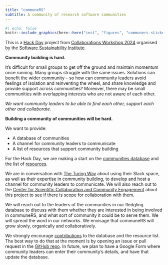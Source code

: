 ```yaml
---
title: "communeRS"
subtitle: A community of research software communities 
---
```


::: aside
```r
#| echo: false
knitr::include_graphics(here::here("inst", "figures", "communers-sticker.png"))
```
:::


This is a [Hack Day](https://www.software.ac.uk/cw24-hack-day) project from [Collaborations Workshop 2024](https://www.software.ac.uk/workshop/collaborations-workshop-2024-cw24) organised by the [Software Sustainability Institute](https://www.software.ac.uk).

**Community building is hard.**

It’s difficult for small groups to get off the ground and maintain momentum once running. 
Many groups struggle with the same issues. 
Solutions can benefit the wider community -- so how can community leaders avoid feelings of isolation and reinventing the wheel, and share knowledge and provide support across communities? Moreover, there may be small communities with overlapping interests who are not aware of each other. 

*We want community leaders to be able to find each other, support each other and collaborate.*

**Building a community of communities will be hard.**

We want to provide:

- A database of communities 
- A channel for community leaders to communicate
- A list of resources that support community building

For the Hack Day, we are making a start on the [communities database](communities.qmd) and the list of [resources](resources.qmd).

We are in conversation with [The Turing Way](https://book.the-turing-way.org) about using their Slack space, as well as their expertise in community building, to develop and host a channel for community leaders to communicate. We will also reach out to the [Center for Scientific Collaboration and Community Engagement](https://www.cscce.org) about this project to see if there is scope for collaboration with them.

We will reach out to the leaders of the communities in our fledgling database to discuss with them whether they are interested in being involved in communeRS, and what sort of community it could be to serve them. We will spread the word in our networks. We envisage that communeRS will grow slowly, organically and collaboratively.

We strongly encourage [contributions](CONTRIBUTING.md) to the database and the resource list. The best way to do that at the moment is by opening an issue or pull request in the [GitHub repo](https://github.com/EllaKaye/communers). In future, we plan to have a Google Form where community leaders can enter their community's details, and have that update the database.
